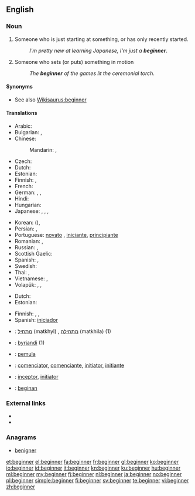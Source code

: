 ==English==

===Noun===
{{en-noun}}

# Someone who is just starting at something, or has only recently started.
#: ''I'm pretty new at learning Japanese, I'm just a '''beginner'''''.
# Someone who sets (or puts) something in motion
#: ''The '''beginner''' of the games lit the ceremonial torch''.

====Synonyms====
* See also [[Wikisaurus:beginner]]

====Translations====
{{trans-top|someone who just recently started}}
* Arabic: {{t-|ar|مبتدئ|m|tr=mubtadi'|alt=مُبْتَدِئ}}
* Bulgarian: {{t+|bg|начинаещ|m|tr=nachinaješt}},  {{t+|bg|новак|m|tr=novak}}
* Chinese:
*: Mandarin: {{t|cmn|初學者|sc=Hani}},  {{t-|cmn|初学者|tr=chūxuézhě|sc=Hani}}
* Czech: {{t-|cs|začátečník|m}}
* Dutch: {{t+|nl|beginner|m}}
* Estonian: {{t-|et|algaja}}
* Finnish: {{t+|fi|aloittelija}}, {{t-|fi|vasta-alkaja}}
* French: {{t+|fr|débutant|m}}
* German: {{t+|de|Anfänger|m}}, {{t+|de|Anfängerin|f}}, {{t+|de|Anfänger|p}}
* Hindi: {{t-|hi|शुरुआत|tr=śuru'āt}}
* Hungarian: {{t+|hu|kezdő}}
* Japanese: {{t-|ja|初心者|tr=しょしんしゃ, shoshinsha}},  {{t-|ja|初学者|tr=しょがくしゃ, shogakusha}},  {{t-|ja|ビギナー|tr=biginā}},  {{t-|ja|新参|tr=しんざん, shinzan}}
{{trans-mid}}
* Korean: {{t+|ko|초심자|tr=chosimja|sc=Hang}} ({{t+|ko|初心者|sc=Hani}}),  {{t+|ko|초보자|tr=choboja|sc=Hang}}
* Persian: {{t+|fa|مبتدی}},  {{t+|fa|تازه‌کار}}
* Portuguese: [[novato]] {{m}}, [[iniciante]], [[principiante]]
* Romanian: {{t-|ro|începător}} {{m}}, {{t-|ro|începătoare}} {{f}}
* Russian: {{t+|ru|начинающий|m|tr=načinájuščij}},  {{t+|ru|новичок|m|tr=novičók}}
* Scottish Gaelic: {{t-|gd|neach-tòiseachaidh|m}}
* Spanish: {{t+|es|principiante}}, {{t-|es|iniciado}}
* Swedish: {{t+|sv|nybörjare|c}}
* Thai: {{t-|th|ผู้เริ่มเรียน}},  {{t-|th|มือใหม่}}
* Vietnamese: {{t-|vi|người bắt đầu}},  {{t-|vi|người mới học}}
* Volapük: {{qualifier|male or female}} {{t+|vo|priman}}, {{qualifier|male}} {{t-|vo|hipriman}}, {{qualifier|female}} {{t+|vo|jipriman}}
{{trans-bottom}}

{{trans-top|someone who sets something in motion}}
* Dutch: {{t+|nl|starter}}
* Estonian: {{t-|et|alustaja}}
{{trans-mid}}
* Finnish: {{t+|fi|avaaja}}, {{t+|fi|aloittaja}},  {{t+|fi|alkuunpanija}}
* Spanish: [[iniciador]]
{{trans-bottom}}

{{checktrans-top}}
* {{ttbc|he}}: [[מתחיל]] (matkhyl) {{m}}, [[מתחילה]] (matkhila) {{f}} (1)
* {{ttbc|is}}: [[byrjandi]] {{m}} (1)
* {{ttbc|id}}: [[mula|pemula]]
* {{ttbc|ia}}: [[comenciator]], [[comenciante]], [[initiator]], [[initiante]]
* {{ttbc|la}}: [[inceptor]], [[initiator]]
* {{ttbc|vo}}: [[beginan]]
{{trans-bottom}}

===External links===
* {{R:Webster 1913}}
* {{R:Century 1911}}

===Anagrams===
* [[benigner#English|benigner]]

[[et:beginner]]
[[el:beginner]]
[[fa:beginner]]
[[fr:beginner]]
[[gl:beginner]]
[[ko:beginner]]
[[io:beginner]]
[[id:beginner]]
[[it:beginner]]
[[kn:beginner]]
[[ku:beginner]]
[[hu:beginner]]
[[ml:beginner]]
[[my:beginner]]
[[fj:beginner]]
[[nl:beginner]]
[[ja:beginner]]
[[no:beginner]]
[[pl:beginner]]
[[simple:beginner]]
[[fi:beginner]]
[[sv:beginner]]
[[te:beginner]]
[[vi:beginner]]
[[zh:beginner]]